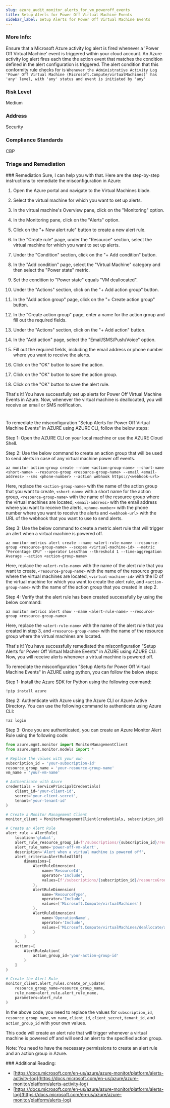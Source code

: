 ```yaml
---
slug: azure_audit_monitor_alerts_for_vm_poweroff_events
title: Setup Alerts for Power Off Virtual Machine Events
sidebar_label: Setup Alerts for Power Off Virtual Machine Events
---
```


### More Info:

Ensure that a Microsoft Azure activity log alert is fired whenever a 'Power Off Virtual Machine' event is triggered within your cloud account. An Azure activity log alert fires each time the action event that matches the condition defined in the alert configuration is triggered. The alert condition that this conformity rule checks for is `Whenever the Administrative Activity Log 'Power Off Virtual Machine (Microsoft.Compute/virtualMachines)' has 'any' level, with 'any' status and event is initiated by 'any'`

### Risk Level

Medium

### Address

Security

### Compliance Standards

CBP


### Triage and Remediation
<Tabs>
<Tab title='Remediation'>
### Remediation

<AccordionGroup>
<Accordion title='Using Console' defaultOpen='true'>
Sure, I can help you with that. Here are the step-by-step instructions to remediate the misconfiguration in Azure:

1. Open the Azure portal and navigate to the Virtual Machines blade.

2. Select the virtual machine for which you want to set up alerts.

3. In the virtual machine's Overview pane, click on the "Monitoring" option.

4. In the Monitoring pane, click on the "Alerts" option.

5. Click on the "+ New alert rule" button to create a new alert rule.

6. In the "Create rule" page, under the "Resource" section, select the virtual machine for which you want to set up alerts.

7. Under the "Condition" section, click on the "+ Add condition" button.

8. In the "Add condition" page, select the "Virtual Machine" category and then select the "Power state" metric.

9. Set the condition to "Power state" equals "VM deallocated".

10. Under the "Actions" section, click on the "+ Add action group" button.

11. In the "Add action group" page, click on the "+ Create action group" button.

12. In the "Create action group" page, enter a name for the action group and fill out the required fields.

13. Under the "Actions" section, click on the "+ Add action" button.

14. In the "Add action" page, select the "Email/SMS/Push/Voice" option.

15. Fill out the required fields, including the email address or phone number where you want to receive the alerts.

16. Click on the "OK" button to save the action.

17. Click on the "OK" button to save the action group.

18. Click on the "OK" button to save the alert rule.

That's it! You have successfully set up alerts for Power Off Virtual Machine Events in Azure. Now, whenever the virtual machine is deallocated, you will receive an email or SMS notification.

#
</Accordion>

<Accordion title='Using CLI'>
To remediate the misconfiguration "Setup Alerts for Power Off Virtual Machine Events" in AZURE using AZURE CLI, follow the below steps:

Step 1: Open the AZURE CLI on your local machine or use the AZURE Cloud Shell.

Step 2: Use the below command to create an action group that will be used to send alerts in case of any virtual machine power off events.

```
az monitor action-group create --name <action-group-name> --short-name <short-name> --resource-group <resource-group-name> --email <email-address> --sms <phone-number> --action webhook https://<webhook-url>
```

Here, replace the `<action-group-name>` with the name of the action group that you want to create, `<short-name>` with a short name for the action group, `<resource-group-name>` with the name of the resource group where the virtual machines are located, `<email-address>` with the email address where you want to receive the alerts, `<phone-number>` with the phone number where you want to receive the alerts and `<webhook-url>` with the URL of the webhook that you want to use to send alerts.

Step 3: Use the below command to create a metric alert rule that will trigger an alert when a virtual machine is powered off.

```
az monitor metrics alert create --name <alert-rule-name> --resource-group <resource-group-name> --scopes <virtual-machine-id> --metric "Percentage CPU" --operator LessThan --threshold 1 --time-aggregation Average --action <action-group-name>
```

Here, replace the `<alert-rule-name>` with the name of the alert rule that you want to create, `<resource-group-name>` with the name of the resource group where the virtual machines are located, `<virtual-machine-id>` with the ID of the virtual machine for which you want to create the alert rule, and `<action-group-name>` with the name of the action group that you created in step 2.

Step 4: Verify that the alert rule has been created successfully by using the below command:

```
az monitor metrics alert show --name <alert-rule-name> --resource-group <resource-group-name>
```

Here, replace the `<alert-rule-name>` with the name of the alert rule that you created in step 3, and `<resource-group-name>` with the name of the resource group where the virtual machines are located.

That's it! You have successfully remediated the misconfiguration "Setup Alerts for Power Off Virtual Machine Events" in AZURE using AZURE CLI. Now, you will receive alerts whenever a virtual machine is powered off.
</Accordion>

<Accordion title='Using Python'>
To remediate the misconfiguration "Setup Alerts for Power Off Virtual Machine Events" in AZURE using python, you can follow the below steps:

Step 1: Install the Azure SDK for Python using the following command:

```
!pip install azure
```

Step 2: Authenticate with Azure using the Azure CLI or Azure Active Directory. You can use the following command to authenticate using Azure CLI:

```
!az login
```

Step 3: Once you are authenticated, you can create an Azure Monitor Alert Rule using the following code:

```python
from azure.mgmt.monitor import MonitorManagementClient
from azure.mgmt.monitor.models import *

# Replace the values with your own
subscription_id = 'your-subscription-id'
resource_group_name = 'your-resource-group-name'
vm_name = 'your-vm-name'

# Authenticate with Azure
credentials = ServicePrincipalCredentials(
    client_id='your-client-id',
    secret='your-client-secret',
    tenant='your-tenant-id'
)

# Create a Monitor Management Client
monitor_client = MonitorManagementClient(credentials, subscription_id)

# Create an Alert Rule
alert_rule = AlertRule(
    location='global',
    alert_rule_resource_group_id=f'/subscriptions/{subscription_id}/resourceGroups/{resource_group_name}',
    alert_rule_name='power-off-vm-alert',
    description='Alert when a virtual machine is powered off',
    alert_criteria=AlertRuleAllOf(
        dimensions=[
            AlertRuleDimension(
                name='ResourceId',
                operator='Include',
                values=[f'/subscriptions/{subscription_id}/resourceGroups/{resource_group_name}/providers/Microsoft.Compute/virtualMachines/{vm_name}']
            ),
            AlertRuleDimension(
                name='ResourceType',
                operator='Include',
                values=['Microsoft.Compute/virtualMachines']
            ),
            AlertRuleDimension(
                name='OperationName',
                operator='Include',
                values=['Microsoft.Compute/virtualMachines/deallocate/action']
            )
        ]
    ),
    actions=[
        AlertRuleAction(
            action_group_id='your-action-group-id'
        )
    ]
)

# Create the Alert Rule
monitor_client.alert_rules.create_or_update(
    resource_group_name=resource_group_name,
    rule_name=alert_rule.alert_rule_name,
    parameters=alert_rule
)
```

In the above code, you need to replace the values for `subscription_id`, `resource_group_name`, `vm_name`, `client_id`, `client_secret`, `tenant_id`, and `action_group_id` with your own values.

This code will create an alert rule that will trigger whenever a virtual machine is powered off and will send an alert to the specified action group.

Note: You need to have the necessary permissions to create an alert rule and an action group in Azure.
</Accordion>

</AccordionGroup>
</Tab>
</Tabs>
### Additional Reading:

- [https://docs.microsoft.com/en-us/azure/azure-monitor/platform/alerts-activity-log](https://docs.microsoft.com/en-us/azure/azure-monitor/platform/alerts-activity-log) 
- [https://docs.microsoft.com/en-us/azure/azure-monitor/platform/alerts-log](https://docs.microsoft.com/en-us/azure/azure-monitor/platform/alerts-log) 

